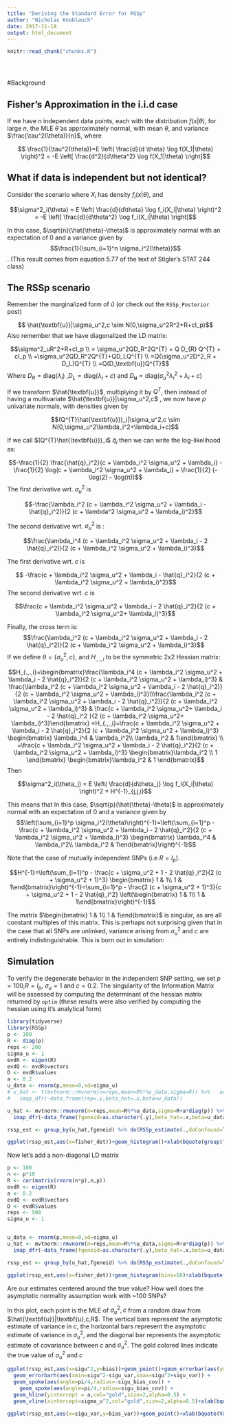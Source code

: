 ```yaml
---
title: "Deriving the Standard Error for RSSp"
author: "Nicholas Knoblauch"
date: 2017-11-19
output: html_document
---
```


<!-- The file analysis/chunks.R contains chunks that define default settings
shared across the workflowr files. -->
```r
knitr::read_chunk("chunks.R")
```

<!-- Update knitr chunk options -->
```r
```

<!-- Insert the date the file was last updated -->
```r
```

<!-- Insert the code version (Git commit SHA1) if Git repository exists and R
 package git2r is installed -->
```r
```


#Background 

## Fisher's Approximation in the  i.i.d case

If we have $n$ independent data points, each with the distribution $f(x|\theta)$, for large $n$, the MLE $\hat{\theta}$ as approximately normal, with mean $\theta$, and variance $\frac{\tau^2(\theta)}{n}$, where 

$$ \frac{1}{\tau^2(\theta)}=E \left( \frac{d}{d \theta} \log f(X_1|\theta) \right)^2 = -E \left[ \frac{d^2}{d\theta^2} \log f(X_1|\theta) \right]$$

## What if data is independent but not identical?

Consider the scenario where $X_i$ has density $f_i(x|\theta)$, and 

$$\sigma^2_i(\theta) = E \left( \frac{d}{d\theta} \log f_i(X_i|\theta) \right)^2 = -E \left[ \frac{d}{d\theta^2} \log f_i(X_i|\theta) \right]$$

In this case, $\sqrt{n}(\hat{\theta}-\theta)$ is approximately normal with an expectation of $0$  and a variance given by $$\frac{1}{\sum_{i=1}^n \sigma_i^2(\theta)}$$.  (This result comes from equation 5.77 of the text of Stigler's STAT 244 class)

## The RSSp scenario

Remember the marginalized form of $\hat{u}$ (or check out the `RSSp_Posterior` post)

$$ \hat{\textbf{u}}|\sigma_u^2,c \sim N(0,\sigma_u^2R^2+R+cI_p)$$
Also remember that we have diagonalized the LD matrix:

$$\sigma^2_uR^2+R+cI_p \\ = \sigma_u^2QD_R^2Q^{T} + Q D_{R} Q^{T} + cI_p \\ =\sigma_u^2QD_R^2Q^{T}+QD_LQ^{T} \\ =Q(\sigma_u^2D^2_R + D_L)Q^{T} \\ =Q(D_\textbf{u})Q^{T}$$
Where $D_R=\text{diag}\left(\lambda_i\right)$ ,$D_L=\text{diag}\left(\lambda_i+c\right)$ and $D_\textbf{u}=\text{diag}\left(\sigma_u^2\lambda_i^2+\lambda_i+c\right)$

If we transform $\hat{\textbf{u}}$, multiplying it by $Q^{T}$, then instead of having a multivariate  $\hat{\textbf{u}}|\sigma_u^2,c$ , we now have $p$ univariate normals, with densities given by 

$$(Q^{T}\hat{\textbf{u}})_i|\sigma_u^2,c  \sim N(0,\sigma_u^2\lambda_i^2+\lambda_i+c)$$

If we call $(Q^{T}\hat{\textbf{u}})_i$ $\hat{q}_i$ then we can write the log-likelihood as:

$$-\frac{1}{2} \frac{\hat{q}_i^2}{c + \lambda_i^2 \sigma_u^2 + \lambda_i} - \frac{1}{2} \log(c + \lambda_i^2 \sigma_u^2 + \lambda_i) + \frac{1}{2} (-\log(2) - \log(π))$$
The first derivative wrt. $\sigma_u^2$ is

$$-\frac{\lambda_i^2 (c + \lambda_i^2 \sigma_u^2 + \lambda_i - \hat{q}_i^2)}{2 (c + \lambda^2 \sigma_u^2 + \lambda_i)^2}$$

The second derivative wrt. $\sigma_u^2$ is :

$$\frac{\lambda_i^4 (c + \lambda_i^2 \sigma_u^2 + \lambda_i - 2 \hat{q}_i^2)}{2 (c + \lambda_i^2 \sigma_u^2 + \lambda_i)^3}$$

The first derivative wrt. $c$ is

$$ -\frac{c + \lambda_i^2 \sigma_u^2 + \lambda_i - \hat{q}_i^2}{2 (c + \lambda_i^2 \sigma_u^2 + \lambda_i)^2}$$
The second derivative wrt. $c$ is

$$\frac{c   + \lambda_i^2 \sigma_u^2 + \lambda_i - 2 \hat{q}_i^2}{2 (c  + \lambda_i^2 \sigma_u^2+ \lambda_i)^3}$$

Finally, the cross term is:
 $$\frac{\lambda_i^2 (c + \lambda_i^2 \sigma_u^2 + \lambda_i - 2 \hat{q}_i^2)}{2 (c + \lambda_i^2 \sigma_u^2 + \lambda_i)^3}$$
If  we define $\theta = \left\{ \sigma_u^2 , c \right\}$, and $H_{.,.,i}$ to be the symmetric 2x2 Hessian matrix:

$$H_{.,.,i}=\begin{bmatrix}\frac{\lambda_i^4 (c + \lambda_i^2 \sigma_u^2 + \lambda_i - 2 \hat{q}_i^2)}{2 (c + \lambda_i^2 \sigma_u^2 + \lambda_i)^3} & \frac{\lambda_i^2 (c + \lambda_i^2 \sigma_u^2 + \lambda_i - 2 \hat{q}_i^2)}{2 (c + \lambda_i^2 \sigma_u^2 + \lambda_i)^3}\\\frac{\lambda_i^2 (c + \lambda_i^2 \sigma_u^2 + \lambda_i - 2 \hat{q}_i^2)}{2 (c + \lambda_i^2 \sigma_u^2 + \lambda_i)^3} & \frac{c + \lambda_i^2 \sigma_u^2+ \lambda_i - 2 \hat{q}_i^2 }{2 (c  + \lambda_i^2 \sigma_u^2+ \lambda_i)^3}\end{bmatrix} =H_{.,.,i}=\frac{c + \lambda_i^2 \sigma_u^2 + \lambda_i - 2 \hat{q}_i^2}{2 (c + \lambda_i^2 \sigma_u^2 + \lambda_i)^3}   
\begin{bmatrix} \lambda_i^4 & \lambda_i^2\\ \lambda_i^2 & 1\end{bmatrix} \\
=\frac{c + \lambda_i^2 \sigma_u^2 + \lambda_i - 2 \hat{q}_i^2}{2 (c + \lambda_i^2 \sigma_u^2 + \lambda_i)^3} \begin{bmatrix}\lambda_i^2 \\ 1 \end{bmatrix} \begin{bmatrix}\lambda_i^2 & 1 \end{bmatrix}$$
Then

$$\sigma^2_i(\theta_j) = E \left( \frac{d}{d\theta_j} \log f_i(X_i|\theta) \right)^2 = H^{-1}_{j,j,i}$$



This means that 
In this case, $\sqrt{p}(\hat{\theta}-\theta)$ is approximately normal with an expectation of $0$  and a variance given by  $$\left(\sum_{i=1}^p \sigma_i^2(\theta)\right)^{-1}=\left(\sum_{i=1}^p - \frac{c + \lambda_i^2 \sigma_u^2 + \lambda_i - 2 \hat{q}_i^2}{2 (c + \lambda_i^2 \sigma_u^2 + \lambda_i)^3}   
\begin{bmatrix} \lambda_i^4 & \lambda_i^2\\ \lambda_i^2 & 1\end{bmatrix}\right)^{-1}$$



Note that the case of mutually independent SNPs (i.e $R=I_p$). 

$$H^{-1}=\left(\sum_{i=1}^p - \frac{c +  \sigma_u^2 + 1 - 2 \hat{q}_i^2}{2 (c + \sigma_u^2 + 1)^3}   
\begin{bmatrix} 1 & 1\\ 1 & 1\end{bmatrix}\right)^{-1}=\sum_{i=1}^p - \frac{2 (c + \sigma_u^2 + 1)^3}{c +  \sigma_u^2 + 1 - 2 \hat{q}_i^2}
\left(\begin{bmatrix} 1 & 1\\ 1 & 1\end{bmatrix}\right)^{-1}$$

The matrix $\begin{bmatrix} 1 & 1\\ 1 & 1\end{bmatrix}$ is singular, as are all constant multiples of this matrix.  This is perhaps not surprising given that in the case that all SNPs are unlinked, variance arising from $\sigma_u^2$ and $c$ are entirely indistinguishable.  This is born out in simulation:


## Simulation


To verify the degenerate behavior in the independent SNP setting, we set $p=100$,$R=I_p$, $\sigma_u=1$ and $c=0.2$.  The singularity of the Information Matrix will be assessed by computing the determinant of the hessian matrix returned by `optim` (these results were also verified by computing the hessian using it's analytical form)
```r

library(tidyverse)
library(RSSp)
p <- 100
R <- diag(p)
reps <- 200
sigma_u <- 1
evdR <- eigen(R)
evdQ <- evdR$vectors
D <- evdR$values
a <- 0.2
u_data <- rnorm(p,mean=0,sd=sigma_u)
# u_hat <- t(mvtnorm::rmvnorm(n=reps,mean=R%*%u_data,sigma=R)) %>%   array_branch(2) %>%
#   imap_dfr(~data_frame(rep=.y,beta_hat=.x,beta=u_data))

u_hat <- mvtnorm::rmvnorm(n=reps,mean=R%*%u_data,sigma=R+a*diag(p)) %>%   array_branch(1) %>%
  imap_dfr(~data_frame(fgeneid=as.character(.y),beta_hat=.x,beta=u_data,quh=c(crossprod(evdQ,beta_hat)),D=D,p_n=.5))

rssp_est <- group_by(u_hat,fgeneid) %>% do(RSSp_estimate(.,doConfound=T)) %>% ungroup() %>% arrange(as.integer(fgeneid))
``` 



```r
ggplot(rssp_est,aes(x=fisher_det))+geom_histogram()+xlab(bquote(group("|",H,"|")))+ggtitle("The Hessian is singular in the absence of LD")
```


Now let's add a non-diagonal LD matrix
```r
p <- 100
n <- p*10
R <- cor(matrix(rnorm(n*p),n,p))
evdR <- eigen(R)
a <- 0.2
evdQ <- evdR$vectors
D <- evdR$values
reps <- 500
sigma_u <- 1


u_data <- rnorm(p,mean=0,sd=sigma_u)
u_hat <- mvtnorm::rmvnorm(n=reps,mean=R%*%u_data,sigma=R+a*diag(p)) %>%   array_branch(1) %>%
  imap_dfr(~data_frame(fgeneid=as.character(.y),beta_hat=.x,beta=u_data,quh=c(crossprod(evdQ,beta_hat)),D=D,p_n=.5))
```


```r
rssp_est <- group_by(u_hat,fgeneid) %>% do(RSSp_estimate(.,doConfound=T)) %>% ungroup() %>% arrange(as.integer(fgeneid))

```




```r
ggplot(rssp_est,aes(x=fisher_det))+geom_histogram(bins=50)+xlab(bquote(group("|",H,"|")))+ggtitle("The Hessian is non-singular in the presence of LD")
```




Are our estimates centered around the true value? How well does the asymptotic normality assumption work with ~100 SNPs?


In this plot, each point is the MLE of $\sigma_u^2,c$ from a random draw from $\hat{\textbf{u}}|\textbf{u},c,R$.  The vertical bars represent the asymptotic estimate of variance in $c$, the horizontal bars represent the asymptotic estimate of  variance in $\sigma_u^2$, and the diagonal bar represents the asymptotic estimate of covariance between $c$ and $\sigma_u^2$.  The gold colored lines indicate the true value of $\sigma_u^2$ and $c$

```r
ggplot(rssp_est,aes(x=sigu^2,y=bias))+geom_point()+geom_errorbar(aes(ymin=(bias-bias_var),ymax=(bias+bias_var))) +
  geom_errorbarh(aes(xmin=sigu^2-sigu_var,xmax=sigu^2+sigu_var)) +
  geom_spoke(aes(angle=pi/4,radius=-sigu_bias_cov)) +
    geom_spoke(aes(angle=pi/4,radius=sigu_bias_cov)) +
  geom_hline(yintercept = a,col="gold",size=2,alpha=0.5) +
  geom_vline(xintercept=sigma_u^2,col="gold",size=2,alpha=0.5)+xlab(bquote(hat(sigma)[u]^2))+ylab(bquote(hat(c)))
```





```r
ggplot(rssp_est,aes(x=sigu_var,y=bias_var))+geom_point()+xlab(bquote(Var(hat(sigma)[u]^2)))+ylab(bquote(Var(hat(c))))

```





<!-- <!-- Insert the session information into the document -->
<!-- ```{r session-info} -->
<!-- ``` -->
